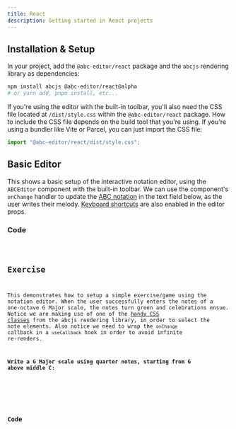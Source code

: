 ```yaml
---
title: React
description: Getting started in React projects
---
```



## Installation & Setup

In your project, add the `@abc-editor/react` package and the `abcjs` rendering library as dependencies:

```bash
npm install abcjs @abc-editor/react@alpha
# or yarn add, pnpm install, etc...
```

If you're using the editor with the built-in toolbar, you'll also need the CSS file located at `/dist/style.css` within the `@abc-editor/react` package. How to include the CSS file depends on the build tool that you're using. If you're using a bundler like Vite or Parcel, you can just import the CSS file:

```js
import "@abc-editor/react/dist/style.css";
```

## Basic Editor

This shows a basic setup of the interactive notation editor, using the `ABCEditor` component with the built-in toolbar. We can use the component's `onChange` handler to update the [ABC notation](https://abcnotation.com/) in the text field below, as the user writes their melody. [Keyboard shortcuts](../../reference/keyboard-shortcuts) are also enabled in the editor props.

<div class="not-content">
  <BasicEditor client:idle />
</div>

### Code

<Code code={BasicEditorCode} lang="tsx" />

## Exercise

This demonstrates how to setup a simple exercise/game using the notation editor. When the user successfully enters the notes of a one-octave G Major scale, the notes turn green and celebrations ensue. Notice we are making use of one of the [handy CSS classes](https://paulrosen.github.io/abcjs/visual/classes.html) from the abcjs rendering library, in order to select the note elements. Also notice we need to wrap the `onChange` callback in a `useCallback` hook in order to avoid infinite re-renders.

**Write a G Major scale using quarter notes, starting from G above middle C:**

<div class="not-content">
  <Exercise client:visible />
</div>

### Code

<Code code={ExerciseCode} lang="tsx" />
